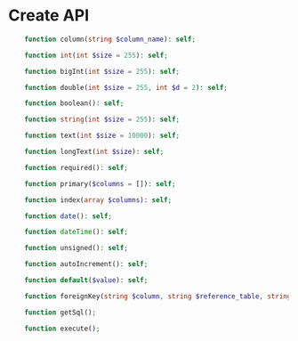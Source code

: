 # Create API

```php
	function column(string $column_name): self;

    function int(int $size = 255): self;

    function bigInt(int $size = 255): self;

    function double(int $size = 255, int $d = 2): self;

    function boolean(): self;

    function string(int $size = 255): self;

    function text(int $size = 10000): self;

    function longText(int $size): self;

    function required(): self;

    function primary($columns = []): self;

    function index(array $columns): self;

    function date(): self;

    function dateTime(): self;

    function unsigned(): self;

    function autoIncrement(): self;

    function default($value): self;

    function foreignKey(string $column, string $reference_table, string $reference_column): self;

    function getSql();

    function execute();
```
